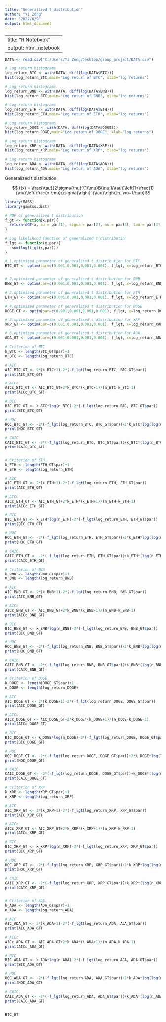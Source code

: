 ---
title: "Generalized t distribution"
author: "Yi Zong"
date: "2022/6/9"
output: html_document
---
---
title: "R Notebook"
output: html_notebook
---


```{r}
DATA <- read.csv("C:/Users/Yi Zong/Desktop/group_project/DATA.csv")
```

```{r}
# Log return histograms
log_return_BTC <- with(DATA, diff(log(DATA$BTC)))
hist(log_return_BTC,main="Log return of BTC", xlab="log returns")
```


```{r}
# Log return histograms
log_return_BNB <- with(DATA, diff(log(DATA$BNB)))
hist(log_return_BTC,main="Log return of BNB", xlab="log returns")
```
```{r}
# Log return histograms
log_return_ETH <- with(DATA, diff(log(DATA$ETH)))
hist(log_return_ETH,main="Log return of ETH", xlab="log returns")
```

```{r}
# Log return histograms
log_return_DOGE <- with(DATA, diff(log(DATA$DOGE)))
hist(log_return_DOGE,main="Log return of DOGE", xlab="log returns")
```
```{r}
# Log return histograms
log_return_XRP <- with(DATA, diff(log(DATA$XRP)))
hist(log_return_XRP,main="Log return of XRP", xlab="log returns")
```
```{r}
# Log return histograms
log_return_ADA <- with(DATA, diff(log(DATA$ADA)))
hist(log_return_ADA,main="Log return of ADA", xlab="log returns")
```
Generalized t distribution 

$$ f(x) = \frac{\tau}{2\sigma{\nu}^{1/\mu}B(\nu,1/\tau)}\left[1+\frac{1}{\nu}\left|\frac{x-\mu}{\sigma}\right|^{\tau}\right]^{-\nu+1/\tau}$$

```{r}
library(MASS)
library(gamlss.dist)

# PDF of generalized t distribution
f_gt <- function(x,par){
  return(dGT(x, mu = par[1], sigma = par[2], nu = par[3], tau = par[4], log = FALSE))
}

# Log likelihood function of generalized t distribution
f_lgt <- function(x,par){
  -sum(log(f_gt(x,par)))
}

# 1.optimized parameter of generalized t distribution for BTC
BTC_GT <- optim(par=c(0.001,0.001,0.001,0.001), f_lgt, x=log_return_BTC,lower=c(0,0.01,0.01,0.01),upper=c(100,100,100,100)) 


# 2.optimized parameter of generalized t distribution for BNB
BNB_GT <- optim(par=c(0.001,0.001,0.001,0.001), f_lgt, x=log_return_BNB,lower=c(0.001,0.001,0.001,0.001),upper=c(100,100,100,100))

# 3.optimized parameter of generalized t distribution for ETH
ETH_GT <- optim(par=c(0.001,0.001,0.001,0.001), f_lgt, x=log_return_ETH,lower=c(0.001,0.001,0.001,0.001),upper=c(100,100,100,100)) 

# 4.optimized parameter of generalized t distribution for DOGE
DOGE_GT <- optim(par=c(0.001,0.001,0.001,0.001), f_lgt, x=log_return_DOGE,lower=c(0,0.01,0.01,0.01),upper=c(100,100,100,100)) 

# 5.optimized parameter of generalized t distribution for XRP
XRP_GT <- optim(par=c(0.001,0.001,0.001,0.001), f_lgt, x=log_return_XRP,lower=c(0,0.01,0.01,0.01),upper=c(100,100,100,100)) 

# 6.optimized parameter of generalized t distribution for ADA
ADA_GT <- optim(par=c(0.001,0.001,0.001,0.001), f_lgt, x=log_return_ADA,lower=c(0,0.01,0.01,0.01),upper=c(100,100,100,100)) 
```

```{r}
# Criterion of BTC
k_BTC <- length(BTC_GT$par)+1 
n_BTC <- length(log_return_BTC)

# AIC
AIC_BTC_GT <- 2*(k_BTC+1)-2*(-f_lgt(log_return_BTC, BTC_GT$par))
print(AIC_BTC_GT)

# AICc
AICc_BTC_GT <- AIC_BTC_GT+2*k_BTC*(k_BTC+1)/(n_BTC-k_BTC-1)
print(AICc_BTC_GT)

# BIC
BIC_BTC_GT <- k_BTC*log(n_BTC)-2*(-f_lgt(log_return_BTC, BTC_GT$par))
print(BIC_BTC_GT)

# HQC
HQC_BTC_GT <- -2*(-f_lgt(log_return_BTC, BTC_GT$par))+2*k_BTC*log(log(n_BTC))
print(HQC_BTC_GT)

# CAIC
CAIC_BTC_GT <- -2*(-f_lgt(log_return_BTC, BTC_GT$par))+k_BTC*(log(n_BTC)+1)
print(CAIC_BTC_GT)



```
```{r}
# Criterion of ETH
k_ETH <- length(ETH_GT$par)+1 
n_ETH <- length(log_return_ETH)

# AIC
AIC_ETH_GT <- 2*(k_ETH+1)-2*(-f_lgt(log_return_ETH, ETH_GT$par))
print(AIC_ETH_GT)

# AICc
AICc_ETH_GT <- AIC_ETH_GT+2*k_ETH*(k_ETH+1)/(n_ETH-k_ETH-1)
print(AICc_ETH_GT)

# BIC
BIC_ETH_GT <- k_ETH*log(n_ETH)-2*(-f_lgt(log_return_ETH, ETH_GT$par))
print(BIC_ETH_GT)

# HQC
HQC_ETH_GT <- -2*(-f_lgt(log_return_ETH, ETH_GT$par))+2*k_ETH*log(log(n_ETH))
print(HQC_ETH_GT)

# CAIC
CAIC_ETH_GT <- -2*(-f_lgt(log_return_ETH, ETH_GT$par))+k_ETH*(log(n_ETH)+1)
print(CAIC_ETH_GT)
```

```{r}
# Criterion of BNB
k_BNB <- length(BNB_GT$par)+1 
n_BNB <- length(log_return_BNB)

# AIC
AIC_BNB_GT <- 2*(k_BNB+1)-2*(-f_lgt(log_return_BNB, BNB_GT$par))
print(AIC_BNB_GT)

# AICc
AICc_BNB_GT <- AIC_BNB_GT+2*k_BNB*(k_BNB+1)/(n_BNB-k_BNB-1)
print(AICc_BNB_GT)

# BIC
BIC_BNB_GT <- k_BNB*log(n_BNB)-2*(-f_lgt(log_return_BNB, BNB_GT$par))
print(BIC_BNB_GT)

# HQC
HQC_BNB_GT <- -2*(-f_lgt(log_return_BNB, BNB_GT$par))+2*k_BNB*log(log(n_BNB))
print(HQC_BNB_GT)

# CAIC
CAIC_BNB_GT <- -2*(-f_lgt(log_return_BNB, BNB_GT$par))+k_BNB*(log(n_BNB)+1)
print(CAIC_BNB_GT)


```
```{r}
# Criterion of DOGE
k_DOGE <- length(DOGE_GT$par)+1 
n_DOGE <- length(log_return_DOGE)

# AIC
AIC_DOGE_GT <- 2*(k_DOGE+1)-2*(-f_lgt(log_return_DOGE, DOGE_GT$par))
print(AIC_DOGE_GT)

# AICc
AICc_DOGE_GT <- AIC_DOGE_GT+2*k_DOGE*(k_DOGE+1)/(n_DOGE-k_DOGE-1)
print(AICc_DOGE_GT)

# BIC
BIC_DOGE_GT <- k_DOGE*log(n_DOGE)-2*(-f_lgt(log_return_DOGE, DOGE_GT$par))
print(BIC_DOGE_GT)

# HQC
HQC_DOGE_GT <- -2*(-f_lgt(log_return_DOGE, DOGE_GT$par))+2*k_DOGE*log(log(n_DOGE))
print(HQC_DOGE_GT)

# CAIC
CAIC_DOGE_GT <- -2*(-f_lgt(log_return_DOGE, DOGE_GT$par))+k_DOGE*(log(n_DOGE)+1)
print(CAIC_DOGE_GT)
```
```{r}
# Criterion of XRP
k_XRP <- length(XRP_GT$par)+1 
n_XRP <- length(log_return_XRP)

# AIC
AIC_XRP_GT <- 2*(k_XRP+1)-2*(-f_lgt(log_return_XRP, XRP_GT$par))
print(AIC_XRP_GT)

# AICc
AICc_XRP_GT <- AIC_XRP_GT+2*k_XRP*(k_XRP+1)/(n_XRP-k_XRP-1)
print(AICc_XRP_GT)

# BIC
BIC_XRP_GT <- k_XRP*log(n_XRP)-2*(-f_lgt(log_return_XRP, XRP_GT$par))
print(BIC_XRP_GT)

# HQC
HQC_XRP_GT <- -2*(-f_lgt(log_return_XRP, XRP_GT$par))+2*k_XRP*log(log(n_XRP))
print(HQC_XRP_GT)

# CAIC
CAIC_XRP_GT <- -2*(-f_lgt(log_return_XRP, XRP_GT$par))+k_XRP*(log(n_XRP)+1)
print(CAIC_XRP_GT)



```
```{r}
# Criterion of ADA
k_ADA <- length(ADA_GT$par)+1 
n_ADA <- length(log_return_ADA)

# AIC
AIC_ADA_GT <- 2*(k_ADA+1)-2*(-f_lgt(log_return_ADA, ADA_GT$par))
print(AIC_ADA_GT)

# AICc
AICc_ADA_GT <- AIC_ADA_GT+2*k_ADA*(k_ADA+1)/(n_ADA-k_ADA-1)
print(AICc_ADA_GT)

# BIC
BIC_ADA_GT <- k_ADA*log(n_ADA)-2*(-f_lgt(log_return_ADA, ADA_GT$par))
print(BIC_ADA_GT)

# HQC
HQC_ADA_GT <- -2*(-f_lgt(log_return_ADA, ADA_GT$par))+2*k_ADA*log(log(n_ADA))
print(HQC_ADA_GT)

# CAIC
CAIC_ADA_GT <- -2*(-f_lgt(log_return_ADA, ADA_GT$par))+k_ADA*(log(n_ADA)+1)
print(CAIC_ADA_GT)



```
```{r}
BTC_GT
```